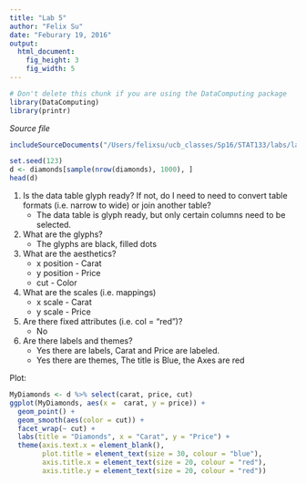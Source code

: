 ```yaml
---
title: "Lab 5"
author: "Felix Su"
date: "Feburary 19, 2016"
output: 
  html_document:
    fig_height: 3
    fig_width: 5
---
```

<!-- Don't edit in between this line and the one below -->
```r
# Don't delete this chunk if you are using the DataComputing package
library(DataComputing)
library(printr)
```
*Source file* 
```r
includeSourceDocuments("/Users/felixsu/ucb_classes/Sp16/STAT133/labs/lab5/Lab-5-Su.Rmd")
```
<!-- Don't edit the material above this line -->

```r
set.seed(123)
d <- diamonds[sample(nrow(diamonds), 1000), ]
head(d)
```

1. Is the data table glyph ready? If not, do I need to need to convert table formats (i.e. narrow to wide) or join another table?
    + The data table is glyph ready, but only certain columns need to be selected.

2. What are the glyphs?
    + The glyphs are black, filled dots

3. What are the aesthetics?
    + x position - Carat
    + y position - Price
    + cut - Color

4. What are the scales (i.e. mappings)
    + x scale - Carat
    + y scale - Price

5. Are there fixed attributes (i.e. col = “red”)?
    + No

6. Are there labels and themes?
    + Yes there are labels, Carat and Price are labeled.
    + Yes there are themes, The title is Blue, the Axes are red
    
Plot:
```r
MyDiamonds <- d %>% select(carat, price, cut)
ggplot(MyDiamonds, aes(x =  carat, y = price)) +
  geom_point() +
  geom_smooth(aes(color = cut)) +
  facet_wrap(~ cut) + 
  labs(title = "Diamonds", x = "Carat", y = "Price") +
  theme(axis.text.x = element_blank(),
        plot.title = element_text(size = 30, colour = "blue"),  
        axis.title.x = element_text(size = 20, colour = "red"),  
        axis.title.y = element_text(size = 20, colour = "red")) 
```
